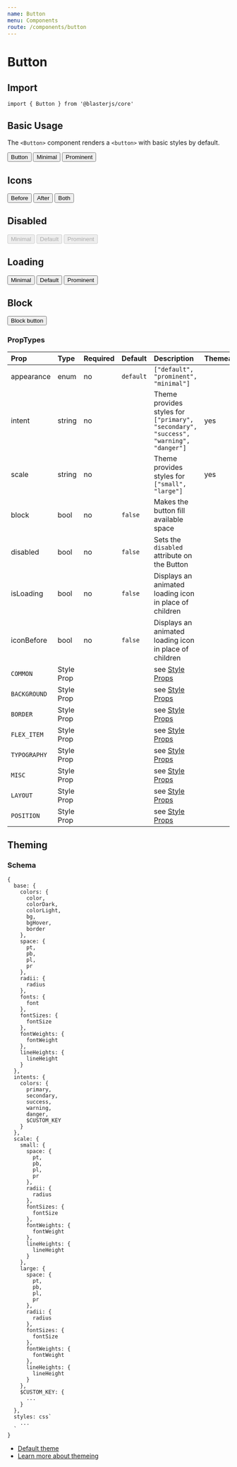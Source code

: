 ```yaml
---
name: Button
menu: Components
route: /components/button
---
```



# Button

## Import
`import { Button } from '@blasterjs/core'`

## Basic Usage

The `<Button>` component renders a `<button>` with basic styles by default.

<Playground>
  <Button>Button</Button>
  <Button appearance="minimal">Minimal</Button>
  <Button appearance="prominent" intent="success">Prominent</Button>
</Playground>

## Icons
<Playground>
  <Button iconBefore="edit" appearance="minimal">Before</Button>
  <Button iconAfter="eye" intent="primary">After</Button>
  <Button iconBefore="minus" iconAfter="plus" appearance="prominent" intent="secondary">Both</Button>
</Playground>

## Disabled
<Playground>
  <Button disabled appearance="minimal">Minimal</Button>
  <Button disabled appearance="default">Default</Button>
  <Button disabled appearance="prominent">Prominent</Button>
</Playground>

## Loading
<Playground>
  <Button isLoading appearance="minimal">Minimal</Button>
  <Button isLoading appearance="default">Default</Button>
  <Button isLoading appearance="prominent">Prominent</Button>
</Playground>

## Block
<Playground>
  <Button block>Block button</Button>
</Playground>

### PropTypes
| Prop | Type | Required | Default | Description | Themeable |
|:-----|:-----|:---------|:--------|:------------|:----------|
| appearance | enum | no | `default` | `["default", "prominent", "minimal"]` |  |
| intent | string | no | | Theme provides styles for `["primary", "secondary", "success", "warning", "danger"]` | yes |
| scale | string | no | | Theme provides styles for `["small", "large"]` | yes |
| block | bool | no | `false` | Makes the button fill available space |
| disabled | bool | no | `false` | Sets the `disabled` attribute on the Button |
| isLoading | bool | no | `false` | Displays an animated loading icon in place of children |
| iconBefore | bool | no | `false` | Displays an animated loading icon in place of children |
| `COMMON` | Style Prop |  |  | see [Style Props](/style-props) |
| `BACKGROUND` | Style Prop |  |  | see [Style Props](/style-props) |
| `BORDER` | Style Prop |  |  | see [Style Props](/style-props) |
| `FLEX_ITEM` | Style Prop |  |  | see [Style Props](/style-props) |
| `TYPOGRAPHY` | Style Prop |  |  | see [Style Props](/style-props) |
| `MISC` | Style Prop |  |  | see [Style Props](/style-props) |
| `LAYOUT` | Style Prop |  |  | see [Style Props](/style-props) |
| `POSITION` | Style Prop |  |  | see [Style Props](/style-props) |


## Theming

### Schema
```
{
  base: {
    colors: {
      color,
      colorDark,
      colorLight,
      bg,
      bgHover,
      border
    },
    space: {
      pt,
      pb,
      pl,
      pr
    },
    radii: {
      radius
    },
    fonts: {
      font
    },
    fontSizes: {
      fontSize
    },
    fontWeights: {
      fontWeight
    },
    lineHeights: {
      lineHeight
    }
  },
  intents: {
    colors: {
      primary,
      secondary,
      success,
      warning,
      danger,
      $CUSTOM_KEY
    }
  },
  scale: {
    small: {
      space: {
        pt,
        pb,
        pl,
        pr
      },
      radii: {
        radius
      },
      fontSizes: {
        fontSize
      },
      fontWeights: {
        fontWeight
      },
      lineHeights: {
        lineHeight
      }
    },
    large: {
      space: {
        pt,
        pb,
        pl,
        pr
      },
      radii: {
        radius
      },
      fontSizes: {
        fontSize
      },
      fontWeights: {
        fontWeight
      },
      lineHeights: {
        lineHeight
      }
    },
    $CUSTOM_KEY: {
      ...
    }
  },
  styles: css`
    ...
  `
}
```

- [Default theme](https://github.com/raster-foundry/blasterjs/tree/master/packages/core/theme/components/button)
- [Learn more about themeing](/blaster-theme)

